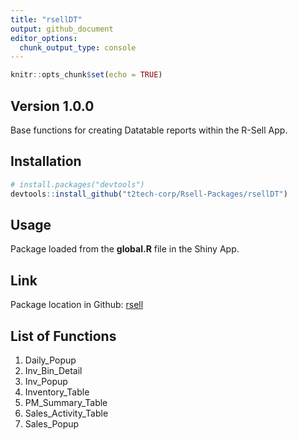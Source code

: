 ```yaml
---
title: "rsellDT"
output: github_document
editor_options: 
  chunk_output_type: console
---
```


```r
knitr::opts_chunk$set(echo = TRUE)
```

## Version 1.0.0

Base functions for creating Datatable reports within the R-Sell App.

## Installation

```r
# install.packages("devtools")
devtools::install_github("t2tech-corp/Rsell-Packages/rsellDT")
```


## Usage

Package loaded from the **global.R** file in the Shiny App.

## Link

Package location in Github: [rsell](https://github.com/t2tech-corp/Rsell-Packages/tree/main/rsellDT)

## List of Functions

1. Daily_Popup
2. Inv_Bin_Detail
3. Inv_Popup
4. Inventory_Table
5. PM_Summary_Table
6. Sales_Activity_Table
7. Sales_Popup

